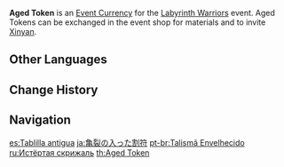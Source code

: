 {{Item Infobox
|id           = 000134
|image        = Item Aged Token.png
|type         = Event Items
|group        = Event Currencies
|quality      = 4
|description  = Leftover wooden military ID tokens that record the names of the warriors who once fought within the Mystic Onmyou Chamber.<br />Exchange these items in the Labyrinth Warriors event for valuable treasure.
|source1      = [[Labyrinth Warriors]] Event
|event        = Labyrinth Warriors
}}
'''Aged Token''' is an [[Event Currency]] for the [[Labyrinth Warriors]] event. Aged Tokens can be exchanged in the event shop for materials and to invite [[Xinyan]].

==Other Languages==
{{Other Languages
|en      = Aged Token
|zhs     = 朽裂之庚牌
|zhs_rm  = Xiǔliè zhī Gēngpái
|zht     = 朽裂之庚牌
|zht_rm  = Xiǔliè zhī Gēngpái
|zh_tl   = Rotten Military Tally
|ja      = 亀裂の入った割符
|ja_rm   = Kiretsu no Haitta Warifu
|ja_tl   = Cracked Wooden Tally
|ko      = 부식된 병부
|ko_tl   = Corroded Military Token
|es      = Tablilla antigua
|es_tl   = Antique Tablet
|fr      = Plaque usée
|fr_tl   = Worn Plate
|ru      = Истёртая скрижаль
|ru_tl   = Worn Testimony
|th      = Aged Token
|vi      = Thẻ Bài Nứt Vỡ
|vi_tl   = 
|de      = Zerschlissene Marken
|de_tl   = Tattered Marks
|id      = Aged Token
|pt      = Talismã Envelhecido
|pt_tl   = 
|tr      = Eski Tılsım
|tr_tl   = Old Talisman
|it      = Piastrina usurata
|it_tl   = Worn Plate
}}

==Change History==
{{Change History|2.2}}

==Navigation==
{{Precious Navbox|Currency}}

[[es:Tablilla antigua]]
[[ja:亀裂の入った割符]]
[[pt-br:Talismã Envelhecido]]
[[ru:Истёртая скрижаль]]
[[th:Aged Token]]